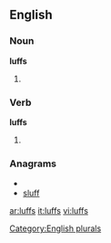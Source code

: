 
==English==

===Noun===
'''luffs'''

# {{plural of |[[luff]]}}

===Verb===
'''luffs'''

# {{third-person singular of|[[luff]]}}

===Anagrams===
* {{alphagram|fflsu}}
* [[sluff#English|sluff]]

[[Category:English plurals]]

[[ar:luffs]]
[[it:luffs]]
[[vi:luffs]]